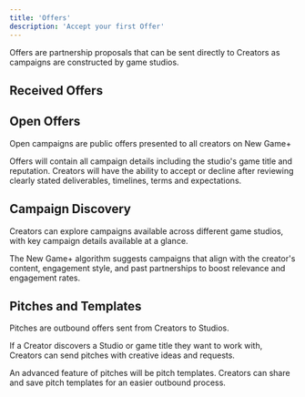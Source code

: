 ```yaml
---
title: 'Offers'
description: 'Accept your first Offer'
---
```


Offers are partnership proposals that can be sent directly to Creators as campaigns are constructed by game studios.

## Received Offers


## Open Offers
Open campaigns are public offers presented to all creators on New Game+ 

Offers will contain all campaign details including the studio's game title and reputation. Creators will have the ability to accept or decline after reviewing clearly stated deliverables, timelines, terms and expectations.

## Campaign Discovery
Creators can explore campaigns available across different game studios, with key campaign details available at a glance.

The New Game+ algorithm suggests campaigns that align with the creator's content, engagement style, and past partnerships to boost relevance and engagement rates.


## Pitches and Templates
Pitches are outbound offers sent from Creators to Studios. 

If a Creator discovers a Studio or game title they want to work with, Creators can send pitches with creative ideas and requests.

An advanced feature of pitches will be pitch templates. Creators can share and save pitch templates for an easier outbound process.